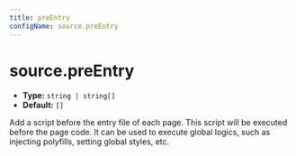 ```yaml
---
title: preEntry
configName: source.preEntry
---
```


# source.preEntry

- **Type:** `string | string[]`
- **Default:** `[]`

Add a script before the entry file of each page. This script will be executed before the page code. It can be used to execute global logics, such as injecting polyfills, setting global styles, etc.


<RsbuildConfig configName="source.preEntry" />
